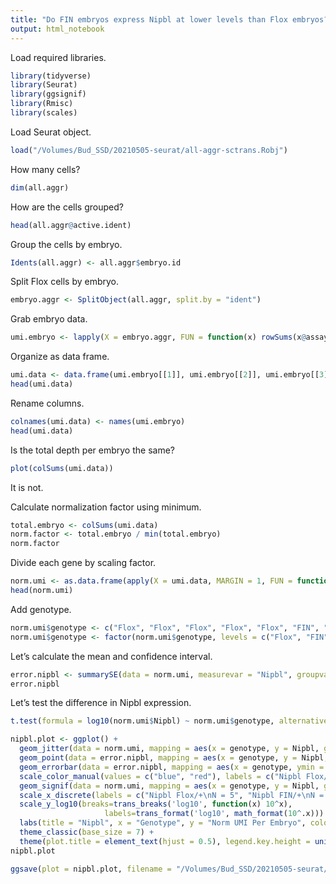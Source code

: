 ```yaml
---
title: "Do FIN embryos express Nipbl at lower levels than Flox embryos?"
output: html_notebook
---
```


Load required libraries.
```r
library(tidyverse)
library(Seurat)
library(ggsignif)
library(Rmisc)
library(scales)
```

Load Seurat object.
```r
load("/Volumes/Bud_SSD/20210505-seurat/all-aggr-sctrans.Robj")
```

How many cells?
```r
dim(all.aggr)
```

How are the cells grouped?
```r
head(all.aggr@active.ident)
```

Group the cells by embryo.
```r
Idents(all.aggr) <- all.aggr$embryo.id
```

Split Flox cells by embryo.
```r
embryo.aggr <- SplitObject(all.aggr, split.by = "ident")
```

Grab embryo data.
```r
umi.embryo <- lapply(X = embryo.aggr, FUN = function(x) rowSums(x@assays$SCT_ALL@counts))
```

Organize as data frame.
```r
umi.data <- data.frame(umi.embryo[[1]], umi.embryo[[2]], umi.embryo[[3]], umi.embryo[[4]], umi.embryo[[5]], umi.embryo[[6]], umi.embryo[[7]], umi.embryo[[8]], umi.embryo[[9]], umi.embryo[[10]], umi.embryo[[11]])
head(umi.data)
```

Rename columns.
```r
colnames(umi.data) <- names(umi.embryo)
head(umi.data)
```


Is the total depth per embryo the same?
```r
plot(colSums(umi.data))
```
It is not. 

Calculate normalization factor using minimum. 
```r
total.embryo <- colSums(umi.data)
norm.factor <- total.embryo / min(total.embryo)
norm.factor
```

Divide each gene by scaling factor. 
```r
norm.umi <- as.data.frame(apply(X = umi.data, MARGIN = 1, FUN = function(x) x/norm.factor))
head(norm.umi)
```

Add genotype.
```r
norm.umi$genotype <- c("Flox", "Flox", "Flox", "Flox", "Flox", "FIN", "FIN", "FIN", "FIN", "FIN", "FIN")
norm.umi$genotype <- factor(norm.umi$genotype, levels = c("Flox", "FIN"))
```

Let's calculate the mean and confidence interval.
```r
error.nipbl <- summarySE(data = norm.umi, measurevar = "Nipbl", groupvars = "genotype")
error.nipbl
```

Let's test the difference in Nipbl expression.
```r
t.test(formula = log10(norm.umi$Nipbl) ~ norm.umi$genotype, alternative = "two.sided", paired = FALSE, conf.level = 0.95)
```

```r
nipbl.plot <- ggplot() +
  geom_jitter(data = norm.umi, mapping = aes(x = genotype, y = Nipbl, group = genotype), width = 0.1) +
  geom_point(data = error.nipbl, mapping = aes(x = genotype, y = Nipbl, color = genotype, group = genotype), position = position_nudge(x = 0.15)) +
  geom_errorbar(data = error.nipbl, mapping = aes(x = genotype, ymin = Nipbl-ci, ymax = Nipbl+ci, color = genotype, group = genotype), width = 0.05, position = position_nudge(x = 0.15)) +
  scale_color_manual(values = c("blue", "red"), labels = c("Nipbl Flox/+", "Nipbl FIN/+")) + 
  geom_signif(data = norm.umi, mapping = aes(x = genotype, y = Nipbl, group = genotype), xmin = 1.15, xmax = 2.15, y_position = 3.35, annotation = "**", size = 0.33, textsize = 3.5) +
  scale_x_discrete(labels = c("Nipbl Flox/+\nN = 5", "Nipbl FIN/+\nN = 6")) +
  scale_y_log10(breaks=trans_breaks('log10', function(x) 10^x),
                     labels=trans_format('log10', math_format(10^.x))) +
  labs(title = "Nipbl", x = "Genotype", y = "Norm UMI Per Embryo", color = "95% CI Mean") +
  theme_classic(base_size = 7) +
  theme(plot.title = element_text(hjust = 0.5), legend.key.height = unit(7, "pt"))
nipbl.plot
```

```r
ggsave(plot = nipbl.plot, filename = "/Volumes/Bud_SSD/20210505-seurat/nipbl-umi-between-genotype-all-aggr.png", device = "png", units = "in", width = 6.5, height = 4.5)
```
